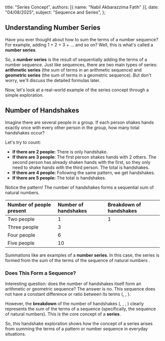   title: "Series Concept",
  authors: [{ name: "Nabil Akbarazzima Fatih" }],
  date: "04/08/2025",
  subject: "Sequence and Series",
};

## Understanding Number Series

Have you ever thought about how to sum the terms of a number sequence? For example, adding 1 + 2 + 3 + ... and so on? Well, this is what's called a **number series**.

So, a **number series** is the result of sequentially adding the terms of a number sequence. Just like sequences, there are two main types of series: **arithmetic series** (the sum of terms in an arithmetic sequence) and **geometric series** (the sum of terms in a geometric sequence). But don't worry, we'll discuss the detailed formulas later.

Now, let's look at a real-world example of the series concept through a simple exploration.

## Number of Handshakes

Imagine there are several people in a group. If each person shakes hands exactly once with every other person in the group, how many total handshakes occur?

Let's try to count:

- **If there are 2 people:** There is only <InlineMath math="1" /> handshake.
- **If there are 3 people:** The first person shakes hands with 2 others. The second person has already shaken hands with the first, so they only need to shake hands with the third person. The total is <InlineMath math="2 + 1 = 3" /> handshakes.
- **If there are 4 people:** Following the same pattern, we get <InlineMath math="3 + 2 + 1 = 6" /> handshakes.
- **If there are 5 people:** The total is <InlineMath math="4 + 3 + 2 + 1 = 10" /> handshakes.

Notice the pattern! The number of handshakes forms a sequential sum of natural numbers.

| Number of people present | Number of handshakes | Breakdown of handshakes       |
| :----------------------- | :------------------- | :---------------------------- |
| Two people               | 1                    | 1                             |
| Three people             | 3                    | <InlineMath math="1+2" />     |
| Four people              | 6                    | <InlineMath math="1+2+3" />   |
| Five people              | 10                   | <InlineMath math="1+2+3+4" /> |

Summations like <InlineMath math="1+2+3+4" /> are examples of a **number series**. In this case, the series is formed from the sum of the terms of the sequence of natural numbers <InlineMath math="(1, 2, 3, 4, ...)" />.

### Does This Form a Sequence?

Interesting question: does the number of handshakes itself <InlineMath math="(1, 3, 6, 10, ...)" /> form an arithmetic or geometric sequence? The answer is no. This sequence does not have a constant difference or ratio between its terms (<InlineMath math="3-1=2" />, <InlineMath math="6-3=3" />, <InlineMath math="10-6=4" />).

However, the **breakdown** of the number of handshakes (<InlineMath math="1" />, <InlineMath math="1+2" />, <InlineMath math="1+2+3" />, <InlineMath math="1+2+3+4" />) clearly represents the sum of the terms of a sequence (specifically, the sequence of natural numbers). This is the core concept of a **series**.

So, this handshake exploration shows how the concept of a series arises from summing the terms of a pattern or number sequence in everyday situations.

